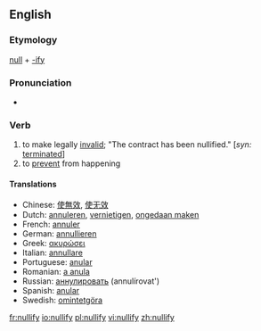 ==English==
===Etymology===
[[null]] + [[-ify]]

===Pronunciation===
*{{audio|en-us-nullify.ogg|Audio (US)}}

=== Verb ===
{{en-verb|nullifies|nullifying|nullified}}
# to make legally [[invalid]]; "The contract has been nullified." [''syn:'' [[terminated]]]
# to [[prevent]] from happening

====Translations====
*Chinese: [[使無效]], [[使无效]]
*Dutch: [[annuleren]], [[vernietigen]], [[ongedaan maken]]
*French: [[annuler]]
*German: [[annullieren]]
*Greek: [[ακυρώσει]]
*Italian: [[annullare]]
*Portuguese: [[anular]]
*Romanian: [[a anula]]
*Russian: [[аннулировать]] (annulírovat')
*Spanish: [[anular]]
*Swedish: [[omintetgöra]]

[[fr:nullify]]
[[io:nullify]]
[[pl:nullify]]
[[vi:nullify]]
[[zh:nullify]]